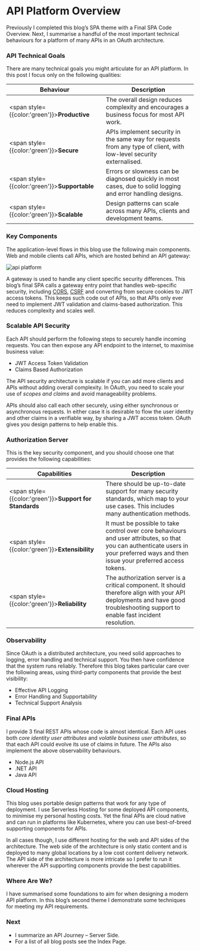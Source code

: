 # API Platform Overview

Previously I completed this blog’s SPA theme with a <Link href='/posts/reactjs-codingkeypoints'>Final SPA Code Overview</Link>. Next, I summarise a handful of the most important technical behaviours for a platform of many APIs in an OAuth architecture.

### API Technical Goals

There are many technical goals you might articulate for an API platform. In this post I focus only on the following qualities:

| Behaviour | Description |
| --------- | ----------- |
| <span style={{color:'green'}}>**Productive**</span> | The overall design reduces complexity and encourages a business focus for most API work. |
| <span style={{color:'green'}}>**Secure**</span> | APIs implement security in the same way for requests from any type of client, with low-level security externalised. |
| <span style={{color:'green'}}>**Supportable**</span> | Errors or slowness can be diagnosed quickly in most cases, due to solid logging and error handling designs. |
| <span style={{color:'green'}}>**Scalable**</span> | Design patterns can scale across many APIs, clients and development teams. |

### Key Components

The application-level flows in this blog use the following main components. Web and mobile clients call APIs, which are hosted behind an API gateway:

![api platform](/images/250/platform.jpg)

A gateway is used to handle any client specific security differences. This blog’s final SPA calls a gateway entry point that handles web-specific security, including [CORS](https://developer.mozilla.org/en-US/docs/Web/HTTP/CORS), [CSRF](https://owasp.org/www-community/attacks/csrf) and converting from secure cookies to JWT access tokens. This keeps such code out of APIs, so that APIs only ever need to implement JWT validation and claims-based authorization.  This reduces complexity and scales well.

### Scalable API Security

Each API should perform the following steps to securely handle incoming requests. You can then expose any API endpoint to the internet, to maximise business value:

- <Link href='/posts/jwt-access-token-validation'>JWT Access Token Validation</Link>
- <Link href='/posts/api-authorization-design'>Claims Based Authorization</Link>

The API security architecture is scalable if you can add more clients and APIs without adding overall complexity. In OAuth, you need to scale your use of *scopes and claims* and avoid manageability problems.

APIs should also call each other securely, using either synchronous or asynchronous requests. In either case it is desirable to flow the user identity and other claims in a verifiable way, by sharing a JWT access token. OAuth gives you design patterns to help enable this.

### Authorization Server

This is the key security component, and you should choose one that provides the following capabilities:

| Capabilities | Description |
| ------------ | ----------- |
| <span style={{color:'green'}}>**Support for Standards**</span> | There should be up-to-date support for many security standards, which map to your use cases. This includes many authentication methods. |
| <span style={{color:'green'}}>**Extensibility**</span> | It must be possible to take control over core behaviours and user attributes, so that you can authenticate users in your preferred ways and then issue your preferred access tokens. |
| <span style={{color:'green'}}>**Reliability**</span> | The authorization server is a critical component. It should therefore align with your API deployments and have good troubleshooting support to enable fast incident resolution. |

### Observability

Since OAuth is a distributed architecture, you need solid approaches to logging, error handling and technical support. You then have confidence that the system runs reliably. Therefore this blog takes particular care over the following areas, using third-party components that provide the best visibility:

- <Link href='/posts/effective-api-logging'>Effective API Logging</Link>
- <Link href='/posts/error-handling-and-supportability'>Error Handling and Supportability</Link>
- <Link href='/posts/api-technical-support-analysis'>Technical Support Analysis</Link>

### Final APIs

I provide 3 final REST APIs whose code is almost identical. Each API uses both *core identity user attributes* and *volatile business user attributes*, so that each API could evolve its use of claims in future. The APIs also implement the above observability behaviours.

- <Link href='/posts/api-architecture-node'>Node.js API</Link>
- <Link href='/posts/net-core-code-sample-overview'>.NET API</Link>
- <Link href='/posts/java-spring-boot-api-overview'>Java API</Link>

### Cloud Hosting

This blog uses portable design patterns that work for any type of deployment. I use <Link href='/posts/cloud-hosting'>Serverless Hosting</Link> for some deployed API components, to minimise my personal hosting costs. Yet the final APIs are cloud native and can run in platforms like Kubernetes, where you can use best-of-breed supporting components for APIs.

In all cases though, I use different hosting for the web and API sides of the architecture. The web side of the architecture is only static content and is deployed to many global locations by a low cost content delivery network. The API side of the architecture is more intricate so I prefer to run it wherever the API supporting components provide the best capabilities.

### Where Are We?

I have summarised some foundations to aim for when designing a modern API platform. In this blog’s second theme I demonstrate some techniques for meeting my API requirements.

### Next

- I summarize an <Link href='/posts/api-journey-server-side'>API Journey – Server Side</Link>.
- For a list of all blog posts see the <Link href='/posts/index'>Index Page</Link>.
